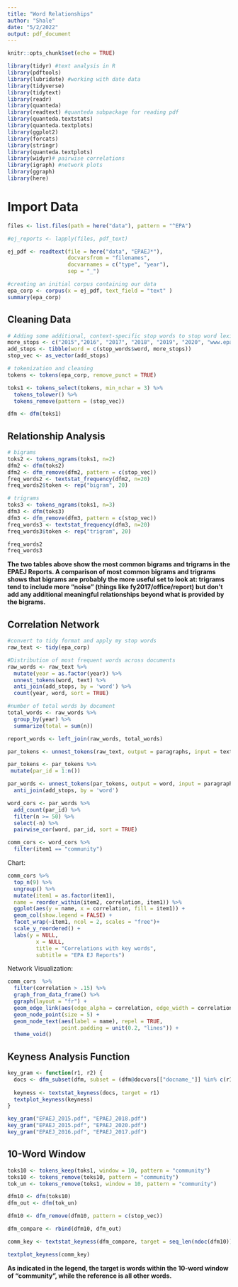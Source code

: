 ```yaml
---
title: "Word Relationships"
author: "Shale"
date: "5/2/2022"
output: pdf_document
---
```


```r
knitr::opts_chunk$set(echo = TRUE)

library(tidyr) #text analysis in R
library(pdftools)
library(lubridate) #working with date data
library(tidyverse)
library(tidytext)
library(readr)
library(quanteda)
library(readtext) #quanteda subpackage for reading pdf
library(quanteda.textstats)
library(quanteda.textplots)
library(ggplot2)
library(forcats)
library(stringr)
library(quanteda.textplots)
library(widyr)# pairwise correlations
library(igraph) #network plots
library(ggraph)
library(here)
```

# Import Data

```r
files <- list.files(path = here("data"), pattern = "^EPA")

#ej_reports <- lapply(files, pdf_text)

ej_pdf <- readtext(file = here("data", "EPAEJ*"), 
                   docvarsfrom = "filenames", 
                   docvarnames = c("type", "year"),
                   sep = "_")

#creating an initial corpus containing our data
epa_corp <- corpus(x = ej_pdf, text_field = "text" )
summary(epa_corp)
```

## Cleaning Data

```r
# Adding some additional, context-specific stop words to stop word lexicon
more_stops <- c("2015","2016", "2017", "2018", "2019", "2020", "www.epa.gov", "https")
add_stops <- tibble(word = c(stop_words$word, more_stops)) 
stop_vec <- as_vector(add_stops)
```

```r
# tokenization and cleaning
tokens <- tokens(epa_corp, remove_punct = TRUE)

toks1 <- tokens_select(tokens, min_nchar = 3) %>% 
  tokens_tolower() %>% 
  tokens_remove(pattern = (stop_vec))

dfm <- dfm(toks1)
```


## Relationship Analysis

```r
# bigrams
toks2 <- tokens_ngrams(toks1, n=2)
dfm2 <- dfm(toks2)
dfm2 <- dfm_remove(dfm2, pattern = c(stop_vec))
freq_words2 <- textstat_frequency(dfm2, n=20)
freq_words2$token <- rep("bigram", 20)
```

```r
# trigrams
toks3 <- tokens_ngrams(toks1, n=3)
dfm3 <- dfm(toks3)
dfm3 <- dfm_remove(dfm3, pattern = c(stop_vec))
freq_words3 <- textstat_frequency(dfm3, n=20)
freq_words3$token <- rep("trigram", 20)
```

```r
freq_words2
freq_words3
```

**The two tables above show the most common bigrams and trigrams in the EPAEJ Reports. A comparison of most common bigrams and trigrams shows that bigrams are probably the more useful set to look at: trigrams tend to include more "noise" (things like fy2017/office/report) but don't add any additional meaningful relationships beyond what is provided by the bigrams.**


## Correlation Network

```r
#convert to tidy format and apply my stop words
raw_text <- tidy(epa_corp)

#Distribution of most frequent words across documents
raw_words <- raw_text %>%
  mutate(year = as.factor(year)) %>%
  unnest_tokens(word, text) %>%
  anti_join(add_stops, by = 'word') %>%
  count(year, word, sort = TRUE)

#number of total words by document  
total_words <- raw_words %>% 
  group_by(year) %>% 
  summarize(total = sum(n))

report_words <- left_join(raw_words, total_words)

par_tokens <- unnest_tokens(raw_text, output = paragraphs, input = text, token = "paragraphs")

par_tokens <- par_tokens %>%
 mutate(par_id = 1:n())

par_words <- unnest_tokens(par_tokens, output = word, input = paragraphs, token = "words") %>% 
  anti_join(add_stops, by = 'word')
```

```r
word_cors <- par_words %>% 
  add_count(par_id) %>% 
  filter(n >= 50) %>% 
  select(-n) %>%
  pairwise_cor(word, par_id, sort = TRUE)

comm_cors <- word_cors %>% 
  filter(item1 == "community")
```

Chart:

```r
comm_cors %>% 
  top_n(9) %>%
  ungroup() %>%
  mutate(item1 = as.factor(item1),
  name = reorder_within(item2, correlation, item1)) %>%
  ggplot(aes(y = name, x = correlation, fill = item1)) + 
  geom_col(show.legend = FALSE) +
  facet_wrap(~item1, ncol = 2, scales = "free")+
  scale_y_reordered() +
  labs(y = NULL,
         x = NULL,
         title = "Correlations with key words",
         subtitle = "EPA EJ Reports")
```

Network Visualization: 

```r
comm_cors  %>%
  filter(correlation > .15) %>%
  graph_from_data_frame() %>%
  ggraph(layout = "fr") +
  geom_edge_link(aes(edge_alpha = correlation, edge_width = correlation), edge_colour = "purple") +
  geom_node_point(size = 5) +
  geom_node_text(aes(label = name), repel = TRUE, 
                 point.padding = unit(0.2, "lines")) +
  theme_void()
```

## Keyness Analysis Function

```r
key_gram <- function(r1, r2) {
  docs <- dfm_subset(dfm, subset = (dfm@docvars[["docname_"]] %in% c(r1, r2)))
  
  keyness <- textstat_keyness(docs, target = r1)
  textplot_keyness(keyness)
}

key_gram("EPAEJ_2015.pdf", "EPAEJ_2018.pdf")
key_gram("EPAEJ_2015.pdf", "EPAEJ_2020.pdf")
key_gram("EPAEJ_2016.pdf", "EPAEJ_2017.pdf")
```

## 10-Word Window

```r

toks10 <- tokens_keep(toks1, window = 10, pattern = "community")
toks10 <- tokens_remove(toks10, pattern = "community")
tok_un <- tokens_remove(toks1, window = 10, pattern = "community")

dfm10 <- dfm(toks10)
dfm_out <- dfm(tok_un)

dfm10 <- dfm_remove(dfm10, pattern = c(stop_vec))

dfm_compare <- rbind(dfm10, dfm_out)

comm_key <- textstat_keyness(dfm_compare, target = seq_len(ndoc(dfm10)))

textplot_keyness(comm_key)

```

**As indicated in the legend, the target is words within the 10-word window of "community", while the reference is all other words.**
